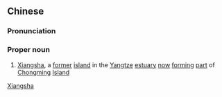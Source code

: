 {{also|响沙}}
==Chinese==
{{zh-forms|[[sounding]]<br>[[ringing]]<br>[[echoing]]|[[sands]]<br>[[shoal]]|s=响沙}}
{{wikipedia|Xiangsha}}

===Pronunciation===
{{zh-pron
|m=Xiǎngshā
|cat=pn
}}

===Proper noun===
{{zh-proper noun}}
# {{lb|zh|historic}} [[Xiangsha]], a [[former]] [[island]] in the [[Yangtze]] [[estuary]] [[now]] [[forming]] [[part]] of [[Chongming]] [[island|Island]]
[[Category:zh:Former islands|Xiangsha]]